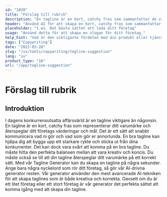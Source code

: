 ```yaml
---
id: "1020"
title: "Förslag till rubrik"
description: "En tagline är en kort, catchy fras som sammanfattar de viktigaste fördelarna med en produkt eller tjänst. Den används ofta i reklam och marknadsföring och bör kunna fånga företagets essens med några få ord."
header: "Använd AI för att skapa en kort, catchy fras som sammanfattar den viktigaste fördelen med din produkt eller tjänst."
placeholder: "t.ex. Det bästa sättet att leda ditt företag"
usage: "Använd detta för att skapa en slogan för ditt företag."
help_hint: "Vad är den viktigaste fördelen med din produkt eller tjänst? Skriv ner det så förvandlar vi det till en Tagline."
tags: ["Copywriting"]
date: "2022-03-28"
slug: "/sv/tools/copywriting/tagline-suggestion"
lang: "sv"
product_type: "10"
url: "/app/tagline-suggestion"
---
```


# Förslag till rubrik

## Introduktion

I dagens konkurrensutsatta affärsvärld är en tagline viktigare än någonsin. En tagline är en kort, catchy fras som representerar ditt varumärke och återspeglar ditt företags värderingar och mål. Det är ett sätt att snabbt kommunicera vad ni gör och vad som gör er annorlunda. En bra tagline kan hjälpa dig att bygga upp ett starkare rykte och sticka ut från dina konkurrenter. Det kan dock vara svårt att komma på en bra tagline. Du måste hitta den perfekta balansen mellan att vara kreativ och koncis. Du måste också se till att din tagline återspeglar ditt varumärke på ett korrekt sätt. Med vår Tagline Generator kan du skapa en tagline på några sekunder. Ange bara några nyckelord som rör ditt företag, så gör vår AI-drivna generator resten. Vår generator använder den mest avancerade AI-tekniken för att skapa taglines som är både kreativa och korrekta. Oavsett om du är ett litet företag eller ett stort företag är vår generator det perfekta sättet att komma igång med att skapa din tagline.
